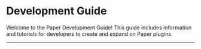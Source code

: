 
# Development Guide

Welcome to the Paper Development Guide! This guide includes information and tutorials for developers
to create and expand on Paper plugins.

---

<DocCardList items={useCurrentSidebarCategory().items} />
